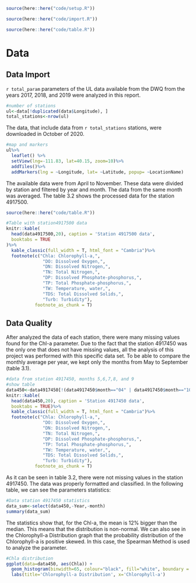 
```r
source(here::here("code/setup.R"))
```

```r
source(here::here("code/import.R"))
```

```r
source(here::here("code/table.R"))
```

# Data

## Data Import
`r total_param` parameters of the UL data available from the DWQ from the years 2017, 2018, and 2019 were analyzed in this report. 

```r
#number of stations
ul<-data[!duplicated(data$Longitude), ]
total_stations<-nrow(ul)
```

The data, that include data from `r total_stations` stations, were downloaded in October of 2020. 

```r
#map and markers
ul%>%
  leaflet() %>%
  setView(lng=-111.83, lat=40.15, zoom=10)%>%
  addTiles()%>%
  addMarkers(lng = ~Longitude, lat= ~Latitude, popup= ~LocationName)
```

The available data were from April to November. These data were divided by station and filtered by year and month. The data from the same month was averaged. The table 3.2 shows the processed data for the station 4917500. 

```r
source(here::here("code/table.R"))
```

```r
#Table with station4917500 data
knitr::kable(
  head(data4917500,20), caption = 'Station 4917500 data',
  booktabs = TRUE
)%>%
  kable_classic(full_width = T, html_font = "Cambria")%>%
  footnote(c("Chla: Chlorophyll-a,",
              "DO: Dissolved Oxygen,",
              "DN: Dissolved Nitrogen,",
              "TN: Total Nitrogen,",
              "DP: Dissolved Phosphate-phosphorus,",
              "TP: Total Phosphate-phosphorus,",
              "TW: Temperature, water,",
              "TDS: Total Dissolved Solids,",
              "Turb: Turbidity"),
           footnote_as_chunk = T)
```

## Data Quality 
After analyzed the data of each station, there were many missing values found for the Chl-a parameter. Due to the fact that the station 4917450 was the only one that does not have missing values, all the analysis of this project was performed with this specific data set. To be able to compare the monthly average per year, we kept only the months from May to September (table 3.1).

```r
#data from station 4917450, months 5,6,7,8, and 9
#show table
data450<-data4917450[!(data4917450$month=="04" | data4917450$month=="10" | data4917450$month=="11"),]
knitr::kable(
  head(data450,20), caption = 'Station 4917450 data',
  booktabs = TRUE)%>%
  kable_classic(full_width = T, html_font = "Cambria")%>%
  footnote(c("Chla: Chlorophyll-a,",
              "DO: Dissolved Oxygen,",
              "DN: Dissolved Nitrogen,",
              "TN: Total Nitrogen,",
              "DP: Dissolved Phosphate-phosphorus,",
              "TP: Total Phosphate-phosphorus,",
              "TW: Temperature, water,",
              "TDS: Total Dissolved Solids,",
              "Turb: Turbidity"),
           footnote_as_chunk = T)
```

As it can be seen in table 3.2, there were not missing values in the station 4917450. The data was properly formatted and classified. In the following table, we can see the parameters statistics:

```r
#Data station 4917450 statistics
data_sum<-select(data450,-Year,-month)
summary(data_sum)
```

The statistics show that, for the Chl-a, the mean is 12% bigger than the median. This means that the distribution is non-normal. We can also see in the Chlorophyll-a Distribution graph that the probability distribution of the Chlorophyll-a is positive skewed. In this case, the Spearman Method is used to analyze the parameter.

```r
#Chla distribution
ggplot(data=data450, aes(Chla)) + 
  geom_histogram(binwidth=65, colour="black", fill="white", boundary = 65)+
  labs(title='Chlorophyll-a Distribution', x='Chlorophyll-a')
```


